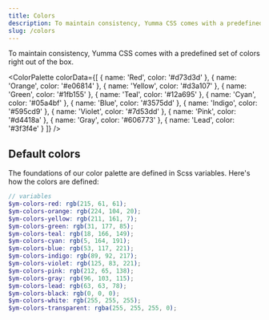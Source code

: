 ```yaml
---
title: Colors
description: To maintain consistency, Yumma CSS comes with a predefined set of colors right out of the box.
slug: /colors
---
```



To maintain consistency, Yumma CSS comes with a predefined set of colors right out of the box.

<ColorPalette
  colorData={[
    {
      name: 'Red',
      color: '#d73d3d'
    },
    {
      name: 'Orange',
      color: '#e06814'
    },
    {
      name: 'Yellow',
      color: '#d3a107'
    },
    {
      name: 'Green',
      color: '#1fb155'
    },
    {
      name: 'Teal',
      color: '#12a695'
    },
    {
      name: 'Cyan',
      color: '#05a4bf'
    },
    {
      name: 'Blue',
      color: '#3575dd'
    },
    {
      name: 'Indigo',
      color: '#595cd9'
    },
    {
      name: 'Violet',
      color: '#7d53dd'
    },
    {
      name: 'Pink',
      color: '#d4418a'
    },
    {
      name: 'Gray',
      color: '#606773'
    },
    {
      name: 'Lead',
      color: '#3f3f4e'
    }
  ]}
/>

## Default colors

The foundations of our color palette are defined in Scss variables. Here's how the colors are defined:

```scss
// variables
$ym-colors-red: rgb(215, 61, 61);
$ym-colors-orange: rgb(224, 104, 20);
$ym-colors-yellow: rgb(211, 161, 7);
$ym-colors-green: rgb(31, 177, 85);
$ym-colors-teal: rgb(18, 166, 149);
$ym-colors-cyan: rgb(5, 164, 191);
$ym-colors-blue: rgb(53, 117, 221);
$ym-colors-indigo: rgb(89, 92, 217);
$ym-colors-violet: rgb(125, 83, 221);
$ym-colors-pink: rgb(212, 65, 138);
$ym-colors-gray: rgb(96, 103, 115);
$ym-colors-lead: rgb(63, 63, 78);
$ym-colors-black: rgb(0, 0, 0);
$ym-colors-white: rgb(255, 255, 255);
$ym-colors-transparent: rgba(255, 255, 255, 0);
```